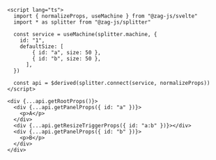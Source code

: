 ```svelte
<script lang="ts">
  import { normalizeProps, useMachine } from "@zag-js/svelte"
  import * as splitter from "@zag-js/splitter"

  const service = useMachine(splitter.machine, {
    id: "1",
    defaultSize: [
        { id: "a", size: 50 },
        { id: "b", size: 50 },
      ],
  })

  const api = $derived(splitter.connect(service, normalizeProps))
</script>

<div {...api.getRootProps()}>
  <div {...api.getPanelProps({ id: "a" })}>
    <p>A</p>
  </div>
  <div {...api.getResizeTriggerProps({ id: "a:b" })}></div>
  <div {...api.getPanelProps({ id: "b" })}>
    <p>B</p>
  </div>
</div>
```
